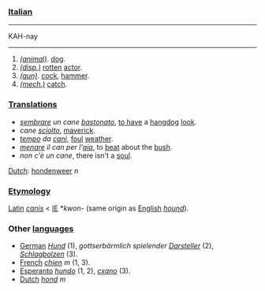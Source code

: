 ===[[Italian]]===

----
KAH-nay
----

#''[[(animal)]]''. [[dog]]. 
#''[[disparaging|(disp.)]]'' [[rot|rotten]] [[actor]].
#''[[(gun)]]''. [[cock]], [[hammer]].
#''[[mechanics|(mech.)]]'' [[catch]].

===[[translation|Translations]]===

*''[[sembrare]] un cane [[bastonare|bastonato]]'', [[to have]] a [[hangdog]] [[look]].<br>
*''cane [[sciogliere|sciolto]]'', [[maverick]].<br>
*''[[tempo]] da [[cani]]'', [[foul]] [[weather]].<br>
*''[[menare]] il can per l'[[aia]]'', to [[beat]] about the [[bush]].
*''non c'è un cane'', there isn't a [[soul]].

[[Dutch]]: [[hondenweer]] ''n''



===[[Etymology]]===

[[Latin]] ''[[canis]]'' < [[Indoeuropean|IE]] *''kwon-'' (same origin as [[English]] ''[[hound]]'').

===Other [[language|languages]]===

*[[German]] ''[[Hund]]'' (1), ''gottserbärmlich spielender [[Darsteller]]'' (2), ''[[Schlagbolzen]]'' (3). 
*[[French]] ''[[chien]]'' ''m'' (1, 3).
*[[Esperanto]] ''[[hundo]]'' (1, 2), ''[[cxano]]'' (3).
*[[Dutch]] ''[[hond]]'' ''m''